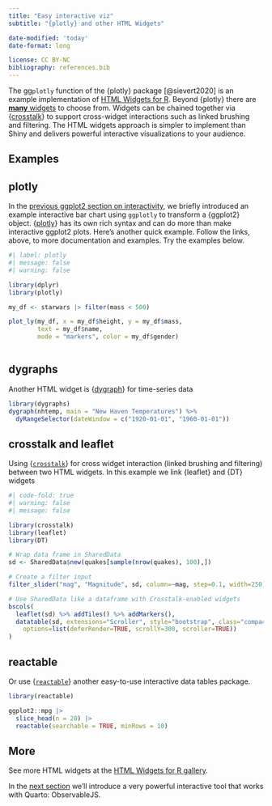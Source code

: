 ```yaml
---
title: "Easy interactive viz" 
subtitle: "{plotly} and other HTML Widgets"

date-modified: 'today'
date-format: long

license: CC BY-NC
bibliography: references.bib
---
```


The gg`plotly` function of the {plotly} package [@sievert2020] is an example implementation of [HTML Widgets for R](https://www.htmlwidgets.org/). Beyond {plotly} there are [**many** widgets](http://gallery.htmlwidgets.org/) to choose from. Widgets can be chained together via {[crosstalk](https://rstudio.github.io/crosstalk/)} to support cross-widget interactions such as linked brushing and filtering. The HTML widgets approach is simpler to implement than Shiny and delivers powerful interactive visualizations to your audience.

## Examples

## plotly

In the [previous ggplot2 section on interactivity](viz.html#interactive-plots), we briefly introduced an example interactive bar chart using `ggplotly` to transform a {ggplot2} object. {[plotly](https://plotly.com/ggplot2/)} has its own rich syntax and can do more than make interactive ggplot2 plots. Here's another quick example. Follow the links, above, to more documentation and examples. Try the examples below.

```r
#| label: plotly
#| message: false
#| warning: false

library(dplyr)
library(plotly)

my_df <- starwars |> filter(mass < 500) 

plot_ly(my_df, x = my_df$height, y = my_df$mass, 
        text = my_df$name,
        mode = "markers", color = my_df$gender)
  

```

## dygraphs

Another HTML widget is {[dygraph](https://rstudio.github.io/dygraphs/)} for time-series data

```r
library(dygraphs)
dygraph(nhtemp, main = "New Haven Temperatures") %>% 
  dyRangeSelector(dateWindow = c("1920-01-01", "1960-01-01"))
```

## crosstalk and leaflet

Using {[`crosstalk`](https://rstudio.github.io/crosstalk/)} for cross widget interaction (linked brushing and filtering) between two HTML widgets. In this example we link {leaflet} and {DT} widgets

::: column-page
```r
#| code-fold: true
#| warning: false
#| message: false

library(crosstalk)
library(leaflet)
library(DT)

# Wrap data frame in SharedData
sd <- SharedData$new(quakes[sample(nrow(quakes), 100),])

# Create a filter input
filter_slider("mag", "Magnitude", sd, column=~mag, step=0.1, width=250)

# Use SharedData like a dataframe with Crosstalk-enabled widgets
bscols(
  leaflet(sd) %>% addTiles() %>% addMarkers(),
  datatable(sd, extensions="Scroller", style="bootstrap", class="compact", width="100%",
    options=list(deferRender=TRUE, scrollY=300, scroller=TRUE))
)
```
:::

## reactable

Or use {[`reactable`](https://glin.github.io/reactable/index.html)} another easy-to-use interactive data tables package.

::: column-page

```r
library(reactable)

ggplot2::mpg |> 
  slice_head(n = 20) |> 
  reactable(searchable = TRUE, minRows = 10)

```
:::

## More

See more HTML widgets at the [HTML Widgets for R gallery](http://gallery.htmlwidgets.org/).

In the [next section](interactive.html) we'll introduce a very powerful interactive tool that works with Quarto: ObservableJS.
